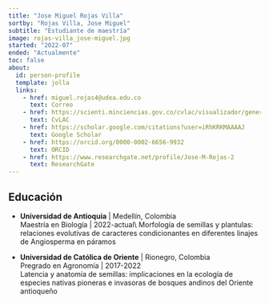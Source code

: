 ```yaml
---
title: "Jose Miguel Rojas Villa"
sortby: "Rojas Villa, Jose Miguel"
subtitle: "Estudiante de maestría"
image: rojas-villa_jose-miguel.jpg
started: "2022-07"
ended: "Actualmente"
toc: false
about:
  id: person-profile
  template: jolla
  links:
    - href: miguel.rojas4@udea.edu.co
      text: Correo
    - href: https://scienti.minciencias.gov.co/cvlac/visualizador/generarCurriculoCv.do?cod_rh=0002020998
      text: CvLAC
    - href: https://scholar.google.com/citations?user=iRhKRKMAAAAJ
      text: Google Scholar
    - href: https://orcid.org/0000-0002-6656-9932
      text: ORCID
    - href: https://www.researchgate.net/profile/Jose-M-Rojas-2
      text: ResearchGate
---
```


:::{#person-profile}
:::



## Educación

-   **Universidad de Antioquia** \| Medellín, Colombia\
    Maestría en Biología \| 2022-actual\\
    Morfología de semillas y plantulas: relaciones evolutivas de caracteres condicionantes en diferentes linajes de Angiosperma en páramos

-   **Universidad de Católica de Oriente** \| Rionegro, Colombia\
    Pregrado en Agronomía \| 2017-2022\
    Latencia y anatomía de semillas: implicaciones en la ecología de especies nativas pioneras e invasoras de bosques andinos del Oriente antioqueño